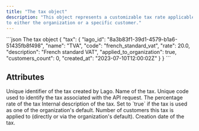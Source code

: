 ```yaml
---
title: "The tax object"
description: "This object represents a customizable tax rate applicable 
to either the organization or a specific customer."
---
```


<RequestExample>
```json The tax object
{
    "tax": {
        "lago_id": "8a3b83f1-39d1-4579-b1a6-51435fb8f498",
        "name": "TVA",
        "code": "french_standard_vat",
        "rate": 20.0,
        "description": "French standard VAT",
        "applied_to_organization": true,
        "customers_count": 0,
        "created_at": "2023-07-10T12:00:02Z"
    }
}
```
</RequestExample>

## Attributes

<ResponseField name="tax" type="object">
  <Expandable title="object"  defaultOpen="true">
    <ResponseField name="lago_id" type="string" required>
      Unique identifier of the tax created by Lago.
    </ResponseField>
    <ResponseField name="name" type="string" required>
      Name of the tax.
    </ResponseField>
    <ResponseField name="code" type="string" required>
      Unique code used to identify the tax associated with the API
      request.
    </ResponseField>
    <ResponseField name="rate" type="float" required>
      The percentage rate of the tax
    </ResponseField>
    <ResponseField name="description" type="string | null">
      Internal description of the tax.
    </ResponseField>
    <ResponseField name="applied_to_organization" type="boolean" required>
      Set to `true` if the tax is used as one of the organization's default. 
    </ResponseField>
    <ResponseField name="customers_count" type="integer" required>
      Number of customers this tax is applied to (directly or via the organization's default).
    </ResponseField>
    <ResponseField name="created_at" type="string" required>
      Creation date of the tax.
    </ResponseField>
  </Expandable>
</ResponseField>
